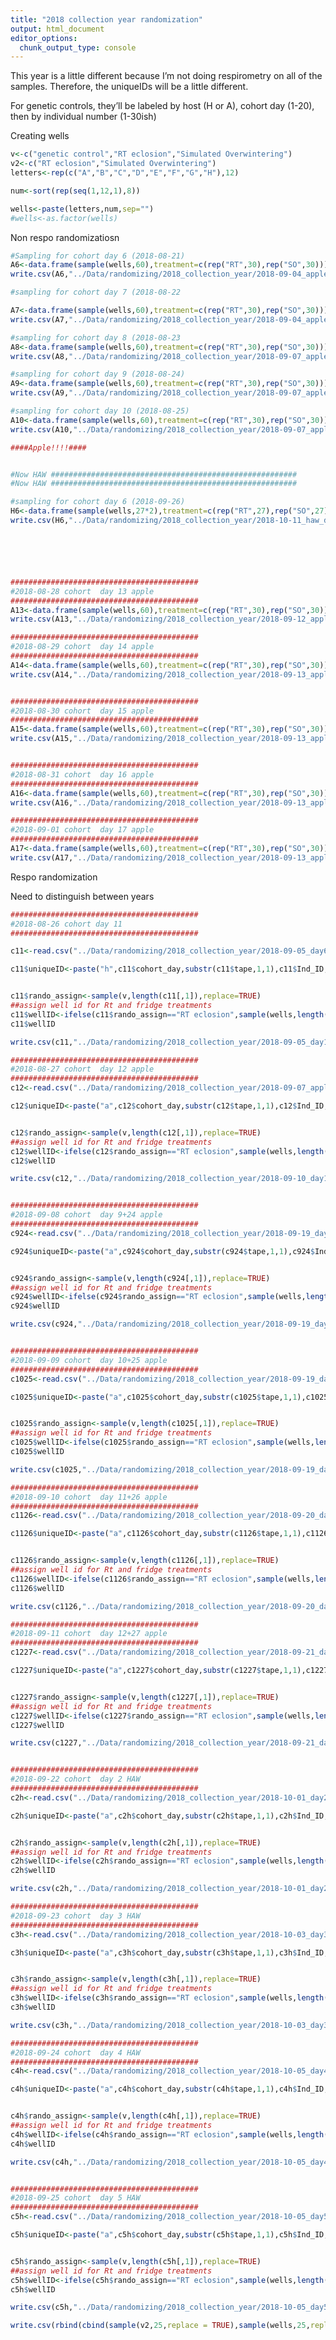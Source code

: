 ```yaml
---
title: "2018 collection year randomization"
output: html_document
editor_options: 
  chunk_output_type: console
---
```


This year is a little different because I'm not doing respirometry on all of the samples. Therefore, the uniqueIDs will be a little different. 

For genetic controls, they'll be labeled by host (H or A), cohort day (1-20), then by individual number (1-30ish)



Creating wells

```r
v<-c("genetic control","RT eclosion","Simulated Overwintering")
v2<-c("RT eclosion","Simulated Overwintering")
letters<-rep(c("A","B","C","D","E","F","G","H"),12)

num<-sort(rep(seq(1,12,1),8))

wells<-paste(letters,num,sep="")
#wells<-as.factor(wells)
```


Non respo randomizatiosn 

```r
#Sampling for cohort day 6 (2018-08-21)
A6<-data.frame(sample(wells,60),treatment=c(rep("RT",30),rep("SO",30)))
write.csv(A6,"../Data/randomizing/2018_collection_year/2018-09-04_apple_day6_cohort_2018-08-21.csv")

#sampling for cohort day 7 (2018-08-22

A7<-data.frame(sample(wells,60),treatment=c(rep("RT",30),rep("SO",30)))
write.csv(A7,"../Data/randomizing/2018_collection_year/2018-09-04_apple_day7_cohort_2018-08-22.csv")

#sampling for cohort day 8 (2018-08-23
A8<-data.frame(sample(wells,60),treatment=c(rep("RT",30),rep("SO",30)))
write.csv(A8,"../Data/randomizing/2018_collection_year/2018-09-07_apple_day8_cohort_2018-08-23.csv")

#sampling for cohort day 9 (2018-08-24)
A9<-data.frame(sample(wells,60),treatment=c(rep("RT",30),rep("SO",30)))
write.csv(A9,"../Data/randomizing/2018_collection_year/2018-09-07_apple_day9_cohort_2018-08-24.csv")

#sampling for cohort day 10 (2018-08-25)
A10<-data.frame(sample(wells,60),treatment=c(rep("RT",30),rep("SO",30)))
write.csv(A10,"../Data/randomizing/2018_collection_year/2018-09-07_apple_day10_cohort_2018-08-25.csv")

####Apple!!!!####


#Now HAW #######################################################
#Now HAW #######################################################

#sampling for cohort day 6 (2018-09-26)
H6<-data.frame(sample(wells,27*2),treatment=c(rep("RT",27),rep("SO",27)))
write.csv(H6,"../Data/randomizing/2018_collection_year/2018-10-11_haw_day6_cohort_2018-09-26.csv")






##########################################
#2018-08-28 cohort  day 13 apple
##########################################
A13<-data.frame(sample(wells,60),treatment=c(rep("RT",30),rep("SO",30)))
write.csv(A13,"../Data/randomizing/2018_collection_year/2018-09-12_apple_day13_cohort_2018-08-28.csv")

##########################################
#2018-08-29 cohort  day 14 apple
##########################################
A14<-data.frame(sample(wells,60),treatment=c(rep("RT",30),rep("SO",30)))
write.csv(A14,"../Data/randomizing/2018_collection_year/2018-09-13_apple_day14_cohort_2018-08-29.csv")


##########################################
#2018-08-30 cohort  day 15 apple
##########################################
A15<-data.frame(sample(wells,60),treatment=c(rep("RT",30),rep("SO",30)))
write.csv(A15,"../Data/randomizing/2018_collection_year/2018-09-13_apple_day15_cohort_2018-08-30.csv")


##########################################
#2018-08-31 cohort  day 16 apple
##########################################
A16<-data.frame(sample(wells,60),treatment=c(rep("RT",30),rep("SO",30)))
write.csv(A16,"../Data/randomizing/2018_collection_year/2018-09-13_apple_day16_cohort_2018-08-31.csv")

##########################################
#2018-09-01 cohort  day 17 apple
##########################################
A17<-data.frame(sample(wells,60),treatment=c(rep("RT",30),rep("SO",30)))
write.csv(A17,"../Data/randomizing/2018_collection_year/2018-09-13_apple_day17_cohort_2018-09-01.csv")


```

Respo randomization 

Need to distinguish between years

```r
##########################################
#2018-08-26 cohort day 11
##########################################

c11<-read.csv("../Data/randomizing/2018_collection_year/2018-09-05_day6cohort_apple_2018-08-21_resp.csv")

c11$uniqueID<-paste("h",c11$cohort_day,substr(c11$tape,1,1),c11$Ind_ID,"_18",sep="")


c11$rando_assign<-sample(v,length(c11[,1]),replace=TRUE)
##assign well id for Rt and fridge treatments 
c11$wellID<-ifelse(c11$rando_assign=="RT eclosion",sample(wells,length(c11$Ind_ID),replace=FALSE),ifelse(c11$rando_assign=="Simulated Overwintering",sample(wells,length(c11$Ind_ID),replace=FALSE),""))
c11$wellID

write.csv(c11,"../Data/randomizing/2018_collection_year/2018-09-05_day11cohort_apple_2018-08-21_resp_randomized.csv")

##########################################
#2018-08-27 cohort  day 12 apple
##########################################
c12<-read.csv("../Data/randomizing/2018_collection_year/2018-09-07_apple_d12_2018-08-27cohort_data.csv")

c12$uniqueID<-paste("a",c12$cohort_day,substr(c12$tape,1,1),c12$Ind_ID,"_18",sep="")


c12$rando_assign<-sample(v,length(c12[,1]),replace=TRUE)
##assign well id for Rt and fridge treatments 
c12$wellID<-ifelse(c12$rando_assign=="RT eclosion",sample(wells,length(c12$Ind_ID),replace=FALSE),ifelse(c12$rando_assign=="Simulated Overwintering",sample(wells,length(c12$Ind_ID),replace=FALSE),""))
c12$wellID

write.csv(c12,"../Data/randomizing/2018_collection_year/2018-09-10_day12cohort_apple_2018-08-27_resp_randomized.csv")


##########################################
#2018-09-08 cohort  day 9+24 apple
##########################################
c924<-read.csv("../Data/randomizing/2018_collection_year/2018-09-19_day10_24cohort_apple_2018-09-08_resp.csv")

c924$uniqueID<-paste("a",c924$cohort_day,substr(c924$tape,1,1),c924$Ind_ID,"_18",sep="")


c924$rando_assign<-sample(v,length(c924[,1]),replace=TRUE)
##assign well id for Rt and fridge treatments 
c924$wellID<-ifelse(c924$rando_assign=="RT eclosion",sample(wells,length(c924$Ind_ID),replace=FALSE),ifelse(c924$rando_assign=="Simulated Overwintering",sample(wells,length(c924$Ind_ID),replace=FALSE),""))
c924$wellID

write.csv(c924,"../Data/randomizing/2018_collection_year/2018-09-19_day8_24cohort_apple_2018-09-08_resp_randomized.csv")


##########################################
#2018-09-09 cohort  day 10+25 apple
##########################################
c1025<-read.csv("../Data/randomizing/2018_collection_year/2018-09-19_day10_25cohort_apple_2018-09-09_resp.csv")

c1025$uniqueID<-paste("a",c1025$cohort_day,substr(c1025$tape,1,1),c1025$Ind_ID,"_18",sep="")


c1025$rando_assign<-sample(v,length(c1025[,1]),replace=TRUE)
##assign well id for Rt and fridge treatments 
c1025$wellID<-ifelse(c1025$rando_assign=="RT eclosion",sample(wells,length(c1025$Ind_ID),replace=FALSE),ifelse(c1025$rando_assign=="Simulated Overwintering",sample(wells,length(c1025$Ind_ID),replace=FALSE),""))
c1025$wellID

write.csv(c1025,"../Data/randomizing/2018_collection_year/2018-09-19_day10_25cohort_apple_2018-09-09_resp_randomized.csv")

##########################################
#2018-09-10 cohort  day 11+26 apple
##########################################
c1126<-read.csv("../Data/randomizing/2018_collection_year/2018-09-20_day11_26cohort_apple_2018-09-10_resp.csv")

c1126$uniqueID<-paste("a",c1126$cohort_day,substr(c1126$tape,1,1),c1126$Ind_ID,"_18",sep="")


c1126$rando_assign<-sample(v,length(c1126[,1]),replace=TRUE)
##assign well id for Rt and fridge treatments 
c1126$wellID<-ifelse(c1126$rando_assign=="RT eclosion",sample(wells,length(c1126$Ind_ID),replace=FALSE),ifelse(c1126$rando_assign=="Simulated Overwintering",sample(wells,length(c1126$Ind_ID),replace=FALSE),""))
c1126$wellID

write.csv(c1126,"../Data/randomizing/2018_collection_year/2018-09-20_day11_26cohort_apple_2018-09-10_resp_randomized.csv")

##########################################
#2018-09-11 cohort  day 12+27 apple
##########################################
c1227<-read.csv("../Data/randomizing/2018_collection_year/2018-09-21_day12_27cohort_apple_2018-09-11_resp.csv")

c1227$uniqueID<-paste("a",c1227$cohort_day,substr(c1227$tape,1,1),c1227$Ind_ID,"_18",sep="")


c1227$rando_assign<-sample(v,length(c1227[,1]),replace=TRUE)
##assign well id for Rt and fridge treatments 
c1227$wellID<-ifelse(c1227$rando_assign=="RT eclosion",sample(wells,length(c1227$Ind_ID),replace=FALSE),ifelse(c1227$rando_assign=="Simulated Overwintering",sample(wells,length(c1227$Ind_ID),replace=FALSE),""))
c1227$wellID

write.csv(c1227,"../Data/randomizing/2018_collection_year/2018-09-21_day12_27cohort_apple_2018-09-11_resp_randomized.csv")


##########################################
#2018-09-22 cohort  day 2 HAW
##########################################
c2h<-read.csv("../Data/randomizing/2018_collection_year/2018-10-01_day2_cohort_haw_2018-09-22_resp.csv")

c2h$uniqueID<-paste("a",c2h$cohort_day,substr(c2h$tape,1,1),c2h$Ind_ID,"_18",sep="")


c2h$rando_assign<-sample(v,length(c2h[,1]),replace=TRUE)
##assign well id for Rt and fridge treatments 
c2h$wellID<-ifelse(c2h$rando_assign=="RT eclosion",sample(wells,length(c2h$Ind_ID),replace=FALSE),ifelse(c2h$rando_assign=="Simulated Overwintering",sample(wells,length(c2h$Ind_ID),replace=FALSE),""))
c2h$wellID

write.csv(c2h,"../Data/randomizing/2018_collection_year/2018-10-01_day2_cohort_haw_2018-09-22_resp_randomized.csv")

##########################################
#2018-09-23 cohort  day 3 HAW
##########################################
c3h<-read.csv("../Data/randomizing/2018_collection_year/2018-10-03_day3_cohort_haw_2018-09-23_resp.csv")

c3h$uniqueID<-paste("a",c3h$cohort_day,substr(c3h$tape,1,1),c3h$Ind_ID,"_18",sep="")


c3h$rando_assign<-sample(v,length(c3h[,1]),replace=TRUE)
##assign well id for Rt and fridge treatments 
c3h$wellID<-ifelse(c3h$rando_assign=="RT eclosion",sample(wells,length(c3h$Ind_ID),replace=FALSE),ifelse(c3h$rando_assign=="Simulated Overwintering",sample(wells,length(c3h$Ind_ID),replace=FALSE),""))
c3h$wellID

write.csv(c3h,"../Data/randomizing/2018_collection_year/2018-10-03_day3_cohort_haw_2018-09-23_resp_randomized.csv")

##########################################
#2018-09-24 cohort  day 4 HAW
##########################################
c4h<-read.csv("../Data/randomizing/2018_collection_year/2018-10-05_day4_cohort_haw_2018-09-24_resp.csv")

c4h$uniqueID<-paste("a",c4h$cohort_day,substr(c4h$tape,1,1),c4h$Ind_ID,"_18",sep="")


c4h$rando_assign<-sample(v,length(c4h[,1]),replace=TRUE)
##assign well id for Rt and fridge treatments 
c4h$wellID<-ifelse(c4h$rando_assign=="RT eclosion",sample(wells,length(c4h$Ind_ID),replace=FALSE),ifelse(c4h$rando_assign=="Simulated Overwintering",sample(wells,length(c4h$Ind_ID),replace=FALSE),""))
c4h$wellID

write.csv(c4h,"../Data/randomizing/2018_collection_year/2018-10-05_day4_cohort_haw_2018-09-24_resp_randomized.csv")


##########################################
#2018-09-25 cohort  day 5 HAW
##########################################
c5h<-read.csv("../Data/randomizing/2018_collection_year/2018-10-05_day5_cohort_haw_2018-09-25_resp.csv")

c5h$uniqueID<-paste("a",c5h$cohort_day,substr(c5h$tape,1,1),c5h$Ind_ID,"_18",sep="")


c5h$rando_assign<-sample(v,length(c5h[,1]),replace=TRUE)
##assign well id for Rt and fridge treatments 
c5h$wellID<-ifelse(c5h$rando_assign=="RT eclosion",sample(wells,length(c5h$Ind_ID),replace=FALSE),ifelse(c5h$rando_assign=="Simulated Overwintering",sample(wells,length(c5h$Ind_ID),replace=FALSE),""))
c5h$wellID

write.csv(c5h,"../Data/randomizing/2018_collection_year/2018-10-05_day5_cohort_haw_2018-09-25_resp_randomized.csv")
```

```r
write.csv(rbind(cbind(sample(v2,25,replace = TRUE),sample(wells,25,replace=FALSE)),cbind(sample(v2,25,replace = TRUE),sample(wells,25,replace=FALSE))),"test.csv")

```